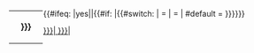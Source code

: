 <div class="wikipediauserbox-m" style="float: left; border: {{{border-s|1}}}px solid {{{1|{{{border-c|#999999}}}}}}; margin: 1px;">
{| cellspacing="0" style="width: 45px; margin-bottom: 0; margin-top: 0;"
| style="width: 45px; height: 45px; background: {{{1|{{{id-c|#dddddd}}}}}}; text-align: center; font-size: {{{id-s|14}}}pt; line-height: {{{id-lh|1em}}}; color: {{{id-fc|black}}};" | '''{{{2|{{{id|id}}}}}}'''
|}</div>{{#ifeq: {{{nocat|}}}|yes||{{#if: {{{usercategory|}}}|{{#switch: {{NAMESPACE}}
| {{ns:10}} = [[Category:{{{usercategory|}}}| ]]
| {{ns:2}} = [[Category:{{{usercategory|}}}|{{BASEPAGENAME}}]]
| #default = 
}}}}}}<noinclude>[[Category:元用户框模板| ]]</noinclude>